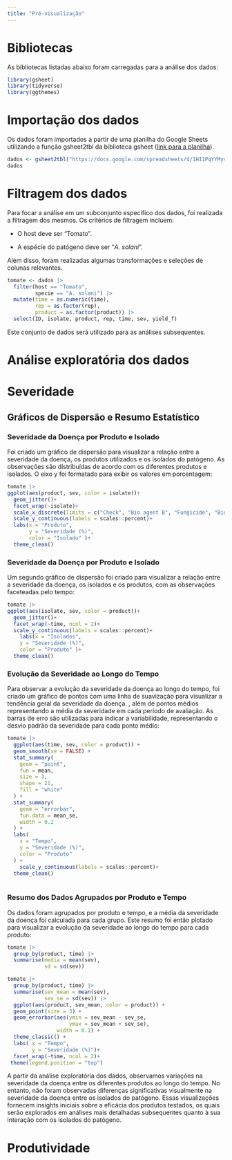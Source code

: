 ```yaml
---
title: "Pré-visualização"
---
```


# Bibliotecas

As bibliotecas listadas abaixo foram carregadas para a análise dos dados:

```r
library(gsheet)
library(tidyverse)
library(ggthemes)
```

# Importação dos dados

Os dados foram importados a partir de uma planilha do Google Sheets utilizando a função gsheet2tbl da biblioteca gsheet ([link para a planilha](https://docs.google.com/spreadsheets/d/1HI1PqYYMyvwvLhMfAAs7eyA2zCqTBwQdyGtw-ILn7fU/edit?usp=sharing)).

```r
dados <- gsheet2tbl("https://docs.google.com/spreadsheets/d/1HI1PqYYMyvwvLhMfAAs7eyA2zCqTBwQdyGtw-ILn7fU/edit?usp=sharing")
dados
```

# Filtragem dos dados

Para focar a análise em um subconjunto específico dos dados, foi realizada a filtragem dos mesmos. Os critérios de filtragem incluem:

-   O host deve ser "Tomato".

-   A espécie do patógeno deve ser "*A. solani*".

Além disso, foram realizadas algumas transformações e seleções de colunas relevantes.

```r
tomate <- dados |> 
  filter(host == "Tomato",
         specie == "A. solani") |> 
  mutate(time = as.numeric(time),
         rep = as.factor(rep),
         product = as.factor(product)) |> 
  select(ID, isolate, product, rep, time, sev, yield_f)
```

Este conjunto de dados será utilizado para as análises subsequentes.

# Análise exploratória dos dados

# Severidade

## Gráficos de Dispersão e Resumo Estatístico

### Severidade da Doença por Produto e Isolado
Foi criado um gráfico de dispersão para visualizar a relação entre a severidade da doença, os produtos utilizados e os isolados do patógeno. As observações são distribuídas de acordo com os diferentes produtos e isolados. O eixo y foi formatado para exibir os valores em porcentagem:
```r
tomate |> 
ggplot(aes(product, sev, color = isolate))+
  geom_jitter()+
  facet_wrap(~isolate)+
  scale_x_discrete(limits = c("Check", "Bio agent B", "Fungicide", "Bio agent A"))+
  scale_y_continuous(labels = scales::percent)+
  labs(x = "Produto",
       y = "Severidade (%)",
       color = "Isolado" )+
  theme_clean()
```

### Severidade da Doença por Produto e Isolado
Um segundo gráfico de dispersão foi criado para visualizar a relação entre a severidade da doença, os isolados e os produtos, com as observações faceteadas pelo tempo:
```r
tomate |> 
ggplot(aes(isolate, sev, color = product))+
  geom_jitter()+
  facet_wrap(~time, ncol = 2)+
  scale_y_continuous(labels = scales::percent)+
    labs(x = "Isolados",
    y = "Severidade (%)",
    color = "Produto" )+
  theme_clean()
```
### Evolução da Severidade ao Longo do Tempo
Para observar a evolução da severidade da doença ao longo do tempo, foi criado um gráfico de pontos com uma linha de suavização para visualizar a tendência geral da severidade da doença. , além de pontos médios representando a média da severidade em cada período de avaliação. As barras de erro são utilizadas para indicar a variabilidade, representando o desvio padrão da severidade para cada ponto médio:

```r
tomate |> 
  ggplot(aes(time, sev, color = product)) +
  geom_smooth(se = FALSE) +  
  stat_summary(
    geom = "point",
    fun = mean,  
    size = 3,  
    shape = 21,  
    fill = "white" 
  ) +
  stat_summary(
    geom = "errorbar",  
    fun.data = mean_se,  
    width = 0.2  
  ) +
  labs(
    x = "Tempo",
    y = "Severidade (%)",
    color = "Produto"
  ) +
    scale_y_continuous(labels = scales::percent)+
  theme_clean()
  
```
### Resumo dos Dados Agrupados por Produto e Tempo
Os dados foram agrupados por produto e tempo, e a média da severidade da doença foi calculada para cada grupo. Este resumo foi então plotado para visualizar a evolução da severidade ao longo do tempo para cada produto:
```r
tomate |>
  group_by(product, time) |>
  summarise(media = mean(sev),
            sd = sd(sev))

tomate |>
  group_by(product, time) |> 
  summarise(sev_mean = mean(sev),
            sev_se = sd(sev)) |>
  ggplot(aes(product, sev_mean, color = product)) +
  geom_point(size = 3) +
  geom_errorbar(aes(ymin = sev_mean - sev_se,
                    ymax = sev_mean + sev_se),
                width = 0.1) +
  theme_classic() +
  labs( x = "Tempo",
        y = "Severidade (%)")+
  facet_wrap(~time, ncol = 2)+
 theme(legend.position = "top")
```

A partir da análise exploratória dos dados, observamos variações na severidade da doença entre os diferentes produtos ao longo do tempo. No entanto, não foram observadas diferenças significativas visualmente na severidade da doença entre os isolados do patógeno. Essas visualizações fornecem insights iniciais sobre a eficácia dos produtos testados, os quais serão explorados em análises mais detalhadas subsequentes quanto à sua interação com os isolados do patógeno.

# Produtividade